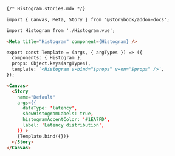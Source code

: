 ```md
{/* Histogram.stories.mdx */}

import { Canvas, Meta, Story } from '@storybook/addon-docs';

import Histogram from './Histogram.vue';

<Meta title="Histogram" component={Histogram} />

export const Template = (args, { argTypes }) => ({
  components: { Histogram },
  props: Object.keys(argTypes),
  template: `<Histogram v-bind="$props" v-on="$props" />`,
});

<Canvas>
  <Story
    name="Default"
    args={{
      dataType: 'latency',
      showHistogramLabels: true,
      histogramAccentColor: '#1EA7FD',
      label: 'Latency distribution',
    }} >
    {Template.bind({})}
  </Story>
</Canvas>
```